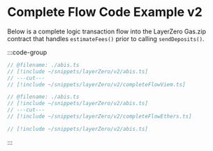 # Complete Flow Code Example v2

Below is a complete logic transaction flow into the LayerZero Gas.zip contract that handles `estimateFees()` prior to calling `sendDeposits()`.

:::code-group

```ts twoslash [viem]
// @filename: ./abis.ts
// [!include ~/snippets/layerZero/v2/abis.ts]
// ---cut---
// [!include ~/snippets/layerZero/v2/completeFlowViem.ts]
```

```ts twoslash [ethers]
// @filename: ./abis.ts
// [!include ~/snippets/layerZero/v2/abis.ts]
// ---cut---
// [!include ~/snippets/layerZero/v2/completeFlowEthers.ts]
```

```ts twoslash [abis.ts]
// [!include ~/snippets/layerZero/v2/abis.ts]
```

:::
